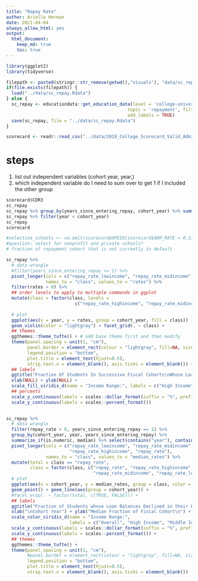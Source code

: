 ```yaml
---
title: "Repay Rate"
author: Arielle Herman
date: 2021-04-04
always_allow_html: yes
output: 
  html_document:
    keep_md: true
    toc: true
---
```


```r
library(ggplot2)
library(tidyverse)

filepath <- paste0(stringr::str_remove(getwd(),"visuals"), "data/sc_repay.Rdata")
if(file.exists(filepath)) {
  load("../data/sc_repay.Rdata")
} else {
  sc_repay <- educationdata::get_education_data(level = 'college-university', source = 'scorecard',
                                              topic = 'repayment', filters = list(year = 2007:2016),
                                              add_labels = TRUE)
  save(sc_repay, file = "../data/sc_repay.Rdata")
}

scorecard <- readr::read_csv("../data/2019_College_Scorecard_Valid_Admissions_Data.csv")
```

# steps
1. list out independent variables (cohort year, year,)
2. which independent variable do I need to sum over to get 1 if I included the other group

```r
scorecard$CDR3
sc_repay
sc_repay %>% group_by(years_since_entering_repay, cohort_year) %>% summarize(n(), sum(repay_rate))
sc_repay %>% filter(year < cohort_year)
sc_repay
scorecard
```

```r
#selective_schools <- na.omit(scorecard$OPEID[scorecard$ADM_RATE < 0.3])
#question: select for nonprofit and private schools?
# fraction of repayment cohort that is not currently in default

sc_repay %>%
  # data wrangle
  #filter(years_since_entering_repay <= 1) %>%
  pivot_longer(cols = c("repay_rate_lowincome", "repay_rate_midincome", "repay_rate_highincome"),
               names_to = "class", values_to = "rates") %>%
  filter(rates > 0) %>%
  ## order levels to apply to multiple commands in ggplot
  mutate(class = factor(class, levels =
                          c("repay_rate_highincome", "repay_rate_midincome", "repay_rate_lowincome"))) %>%
  
  # plot
  ggplot(aes(x = year, y = rates, group = cohort_year, fill = class)) +
  geom_violin(color = "lightgray") + facet_grid(. ~ class) +
  ## themes
  ggthemes::theme_tufte() + # add base theme first and then modify
  theme(panel.spacing = unit(1, "cm"),
        panel.border = element_rect(colour = "lightgray", fill=NA, size=1),
        legend.position = "bottom",
        plot.title = element_text(hjust=0.5),
        strip.text.x = element_blank(), axis.ticks = element_blank()) +
  ## labels
  ggtitle("Fraction Of Students In Successive Fiscal Cohorts\nWhose Loan Balances Have Declined") +
  xlab(NULL) + ylab(NULL) +
  scale_fill_viridis_d(name = "Income Range:", labels = c("High Income", "Middle Income", "Low Income")) +
  ## percents
  scale_y_continuous(labels = scales::dollar_format(suffix = "%", prefix = "")) +
  scale_y_continuous(labels = scales::percent_format())
  

sc_repay %>%
  # data wrangle
  filter(repay_rate > 0, years_since_entering_repay == 1) %>%
  group_by(cohort_year, year, years_since_entering_repay) %>%
  summarize_if(is.numeric, median) %>% select(contains("year"), contains("rate")) %>%
  pivot_longer(cols = c("repay_rate_lowincome", "repay_rate_midincome",
                        "repay_rate_highincome", "repay_rate"),
               names_to = "class", values_to = "median_rates") %>%
  mutate(total = class == "repay_rate",
         class = factor(class, c("repay_rate", "repay_rate_highincome",
                                 "repay_rate_midincome", "repay_rate_lowincome"))) %>%
  # plot
  ggplot(aes(x = cohort_year, y = median_rates, group = class, color = class)) +
  geom_point() + geom_line(aes(group = cohort_year)) +
  #facet_wrap(. ~ factor(total, c(TRUE, FALSE))) +
  ## labels
  ggtitle("Fraction of Students whose Loan Balances Declined in their First Year of Repayment") +
  xlab("\nCohort Year") + ylab("Median Fraction of Fiscal Cohort\n") +
  scale_color_viridis_d(name = "Income Range:",
                        labels = c("Overall", "High Income", "Middle Income", "Low Income")) +
  scale_y_continuous(labels = scales::dollar_format(suffix = "%", prefix = "")) +
  scale_y_continuous(labels = scales::percent_format()) +
  ## themes
  ggthemes::theme_tufte() +
  theme(panel.spacing = unit(1, "cm"),
        #panel.border = element_rect(colour = "lightgray", fill=NA, size=1),
        legend.position = "bottom",
        plot.title = element_text(hjust=0.5),
        strip.text.x = element_blank(), axis.ticks = element_blank())
```
